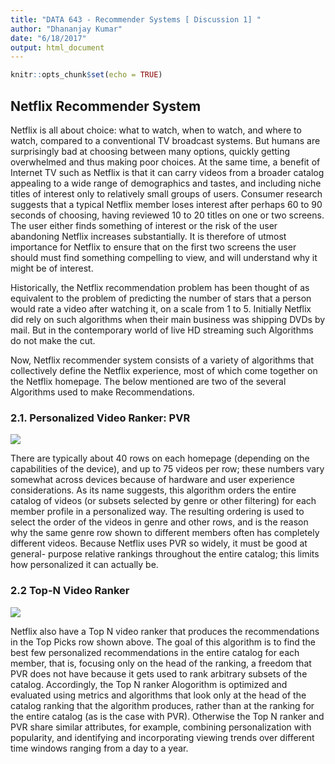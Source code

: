 ```yaml
---
title: "DATA 643 - Recommender Systems [ Discussion 1] "
author: "Dhananjay Kumar"
date: "6/18/2017"
output: html_document
---
```


```r
knitr::opts_chunk$set(echo = TRUE)
```

## Netflix Recommender System

Netflix is all about choice: what to watch, when to watch, and where to watch, compared to a conventional TV broadcast systems. But humans are surprisingly bad at choosing between many options, quickly getting overwhelmed and thus making poor choices. At the same time, a benefit of Internet TV such as Netflix is that it can carry videos from a broader catalog appealing to a wide range of demographics and tastes, and including niche titles of interest only to relatively small groups of users.
Consumer research suggests that a typical Netflix member loses interest after perhaps 60 to 90 seconds of choosing, having reviewed 10 to 20 titles on one or two screens. The user either finds something of interest or the risk of the user abandoning Netflix increases substantially. It is therefore of utmost importance for Netflix to ensure that on the first two screens the user should must find something compelling to view, and will understand why it might be of interest.

Historically, the Netflix recommendation problem has been thought of as equivalent to the problem of predicting the number of stars that a person would rate a video after watching it, on a scale from 1 to 5. Initially Netflix did rely on such algorithms when their main business was shipping DVDs by mail. But in the contemporary world of live HD streaming such Algorithms do not make the cut.

Now, Netflix recommender system consists of a variety of algorithms that collectively define the Netflix experience, most of which come together on the Netflix homepage. The below mentioned are two of the several Algorithms used to make Recommendations.


### 2.1. Personalized Video Ranker: PVR

![](https://image.slidesharecdn.com/recommendationatnetflixscalepublic-131013180315-phpapp01/95/recommendation-at-netflix-scale-8-638.jpg?cb=1381772151) 


There are typically about 40 rows on each homepage (depending on the capabilities of the device), and up to 75 videos per row; these numbers vary somewhat across devices because of hardware and user experience considerations. As its name suggests, this algorithm orders the entire catalog of videos (or subsets selected by genre or other filtering) for each member profile in a personalized way. The resulting ordering is used to select the order of the videos in genre and other rows, and is the reason why the same genre row shown to different members often has completely different videos. Because Netflix uses PVR so widely, it must be good at general- purpose relative rankings throughout the entire catalog; this limits how personalized it can actually be.


### 2.2 Top-N Video Ranker

![](https://cdn-images-1.medium.com/max/2000/1*N9dI80z_wmodU2KAXUukIQ.png)

Netflix also have a Top N video ranker that produces the recommendations in the Top Picks row shown above. The goal of this algorithm is to find the best few personalized recommendations in the entire catalog for each member, that is, focusing only on the head of the ranking, a freedom that PVR does not have because it gets used to rank arbitrary subsets of the catalog. Accordingly, the Top N ranker Alogorithm is optimized and evaluated using metrics and algorithms that look only at the head of the catalog ranking that the algorithm produces, rather than at the ranking for the entire catalog (as is the case with PVR). Otherwise the Top N ranker and PVR share similar attributes, for example, combining personalization with popularity, and identifying and incorporating viewing trends over different time windows ranging from a day to a year.



